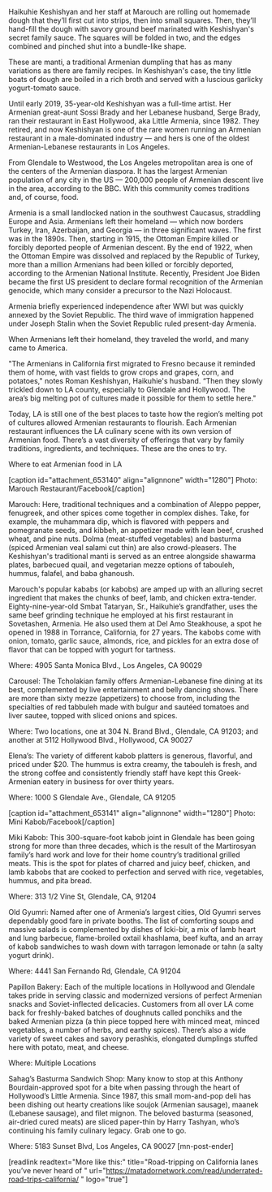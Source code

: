 Haikuhie Keshishyan and her staff at Marouch are rolling out homemade dough that they’ll first cut into strips, then into small squares. Then, they’ll hand-fill the dough with savory ground beef marinated with Keshishyan's secret family sauce. The squares will be folded in two, and the edges combined and pinched shut into a bundle-like shape.

These are manti, a traditional Armenian dumpling that has as many variations as there are family recipes. In Keshishyan's case, the tiny little boats of dough are boiled in a rich broth and served with a luscious garlicky yogurt-tomato sauce.

Until early 2019, 35-year-old Keshishyan was a full-time artist. Her Armenian great-aunt Sossi Brady and her Lebanese husband, Serge Brady, ran their restaurant in East Hollywood, aka Little Armenia, since 1982. They retired, and now Keshishyan is one of the rare women running an Armenian restaurant in a male-dominated industry — and hers is one of the oldest Armenian-Lebanese restaurants in Los Angeles.

From Glendale to Westwood, the Los Angeles metropolitan area is one of the centers of the Armenian diaspora. It has the largest Armenian population of any city in the US — 200,000 people of Armenian descent live in the area, according to the BBC. With this community comes traditions and, of course, food.

Armenia is a small landlocked nation in the southwest Caucasus, straddling Europe and Asia. Armenians left their homeland — which now borders Turkey, Iran, Azerbaijan, and Georgia — in three significant waves. The first was in the 1890s. Then, starting in 1915, the Ottoman Empire killed or forcibly deported people of Armenian descent. By the end of 1922, when the Ottoman Empire was dissolved and replaced by the Republic of Turkey, more than a million Armenians had been killed or forcibly deported, according to the Armenian National Institute. Recently, President Joe Biden became the first US president to declare formal recognition of the Armenian genocide, which many consider a precursor to the Nazi Holocaust.

Armenia briefly experienced independence after WWI but was quickly annexed by the Soviet Republic. The third wave of immigration happened under Joseph Stalin when the Soviet Republic ruled present-day Armenia.

When Armenians left their homeland, they traveled the world, and many came to America.

"The Armenians in California first migrated to Fresno because it reminded them of home, with vast fields to grow crops and grapes, corn, and potatoes," notes Roman Keshishyan, Haikuhie's husband. “Then they slowly trickled down to LA county, especially to Glendale and Hollywood. The area’s big melting pot of cultures made it possible for them to settle here."

Today, LA is still one of the best places to taste how the region’s melting pot of cultures allowed Armenian restaurants to flourish. Each Armenian restaurant influences the LA culinary scene with its own version of Armenian food. There’s a vast diversity of offerings that vary by family traditions, ingredients, and techniques. These are the ones to try.

Where to eat Armenian food in LA

[caption id="attachment_653140" align="alignnone" width="1280"] Photo: Marouch Restaurant/Facebook[/caption]

Marouch: Here, traditional techniques and a combination of Aleppo pepper, fenugreek, and other spices come together in complex dishes. Take, for example, the muhammara dip, which is flavored with peppers and pomegranate seeds, and kibbeh, an appetizer made with lean beef, crushed wheat, and pine nuts. Dolma (meat-stuffed vegetables) and basturma (spiced Armenian veal salami cut thin) are also crowd-pleasers. The Keshishyan's traditional manti is served as an entree alongside shawarma plates, barbecued quail, and vegetarian mezze options of tabouleh, hummus, falafel, and baba ghanoush.

Marouch's popular kababs (or kabobs) are amped up with an alluring secret ingredient that makes the chunks of beef, lamb, and chicken extra-tender. Eighty-nine-year-old Smbat Tataryan, Sr., Haikuhie’s grandfather, uses the same beef grinding technique he employed at his first restaurant in Sovetashen, Armenia. He also used them at Del Amo Steakhouse, a spot he opened in 1988 in Torrance, California, for 27 years. The kabobs come with onion, tomato, garlic sauce, almonds, rice, and pickles for an extra dose of flavor that can be topped with yogurt for tartness.

Where: 4905 Santa Monica Blvd., Los Angeles, CA 90029

Carousel: The Tcholakian family offers Armenian-Lebanese fine dining at its best, complemented by live entertainment and belly dancing shows. There are more than sixty mezze (appetizers) to choose from, including the specialties of red tabbuleh made with bulgur and sautéed tomatoes and liver sautee, topped with sliced onions and spices.

Where: Two locations, one at 304 N. Brand Blvd., Glendale, CA 91203; and another at 5112 Hollywood Blvd., Hollywood, CA 90027

Elena’s: The variety of different kabob platters is generous, flavorful, and priced under $20. The hummus is extra creamy, the tabouleh is fresh, and the strong coffee and consistently friendly staff have kept this Greek-Armenian eatery in business for over thirty years.

Where: 1000 S Glendale Ave., Glendale, CA 91205

[caption id="attachment_653141" align="alignnone" width="1280"] Photo: Mini Kabob/Facebook[/caption]

Miki Kabob: This 300-square-foot kabob joint in Glendale has been going strong for more than three decades, which is the result of the Martirosyan family’s hard work and love for their home country’s traditional grilled meats. This is the spot for plates of charred and juicy beef, chicken, and lamb kabobs that are cooked to perfection and served with rice, vegetables, hummus, and pita bread.

Where: 313 1/2 Vine St, Glendale, CA, 91204

Old Gyumri: Named after one of Armenia’s largest cities, Old Gyumri serves dependably good fare in private booths. The list of comforting soups and massive salads is complemented by dishes of Icki-bir, a mix of lamb heart and lung barbecue, flame-broiled oxtail khashlama, beef kufta, and an array of kabob sandwiches to wash down with tarragon lemonade or tahn (a salty yogurt drink).

Where: 4441 San Fernando Rd, Glendale, CA 91204

Papillon Bakery: Each of the multiple locations in Hollywood and Glendale takes pride in serving classic and modernized versions of perfect Armenian snacks and Soviet-inflected delicacies. Customers from all over LA come back for freshly-baked batches of doughnuts called ponchiks and the baked Armenian pizza (a thin piece topped here with minced meat, minced vegetables, a number of herbs, and earthy spices). There’s also a wide variety of sweet cakes and savory perashkis, elongated dumplings stuffed here with potato, meat, and cheese.

Where: Multiple Locations

Sahag’s Basturma Sandwich Shop: Many know to stop at this Anthony Bourdain-approved spot for a bite when passing through the heart of Hollywood’s Little Armenia. Since 1987, this small mom-and-pop deli has been dishing out hearty creations like soujok (Armenian sausage), maanek (Lebanese sausage), and filet mignon. The beloved basturma (seasoned, air-dried cured meats) are sliced paper-thin by Harry Tashyan, who’s continuing his family culinary legacy. Grab one to go.

Where: 5183 Sunset Blvd, Los Angeles, CA 90027 [mn-post-ender]

[readlink readtext="More like this:" title="Road-tripping on California lanes you’ve never heard of "  url="https://matadornetwork.com/read/underrated-road-trips-california/ " logo="true"]